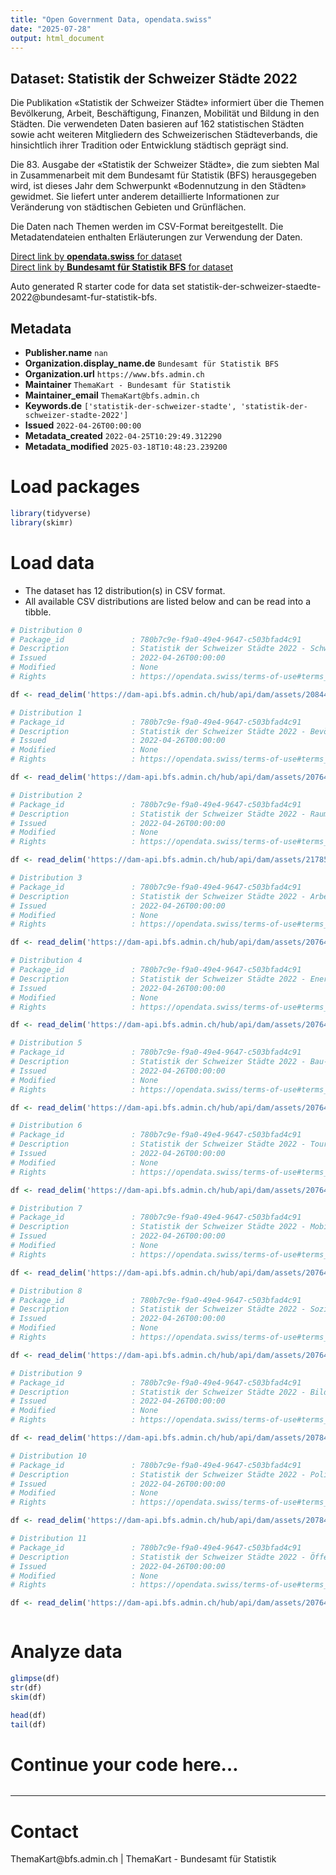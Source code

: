 ```yaml
---
title: "Open Government Data, opendata.swiss"
date: "2025-07-28"
output: html_document
---
```


## Dataset: Statistik der Schweizer Städte 2022

Die Publikation «Statistik der Schweizer Städte» informiert über die Themen Bevölkerung, Arbeit, Beschäftigung, Finanzen, Mobilität und Bildung in den Städten. Die verwendeten Daten basieren auf 162 statistischen Städten sowie acht weiteren Mitgliedern des Schweizerischen Städteverbands, die hinsichtlich ihrer Tradition oder Entwicklung städtisch geprägt sind. 

Die 83. Ausgabe der «Statistik der Schweizer Städte», die zum siebten Mal in Zusammenarbeit mit dem Bundesamt für Statistik (BFS) herausgegeben wird, ist dieses Jahr dem Schwerpunkt «Bodennutzung in den Städten» gewidmet. Sie liefert unter anderem detaillierte Informationen zur Veränderung von städtischen Gebieten und Grünflächen.

Die Daten nach Themen werden im CSV-Format bereitgestellt. Die Metadatendateien enthalten Erläuterungen zur Verwendung der Daten.


[Direct link by **opendata.swiss** for dataset](https://opendata.swiss/de/dataset/statistik-der-schweizer-staedte-2022)<br>
[Direct link by **Bundesamt für Statistik BFS** for dataset](https://www.bfs.admin.ch/bfs/de/home.gnpdetail.2022-0420.html)

Auto generated R starter code for data set statistik-der-schweizer-staedte-2022@bundesamt-fur-statistik-bfs.

## Metadata

- **Publisher.name** `nan`
- **Organization.display_name.de** `Bundesamt für Statistik BFS`
- **Organization.url** `https://www.bfs.admin.ch`
- **Maintainer** `ThemaKart - Bundesamt für Statistik`
- **Maintainer_email** `ThemaKart@bfs.admin.ch`
- **Keywords.de** `['statistik-der-schweizer-stadte', 'statistik-der-schweizer-stadte-2022']`
- **Issued** `2022-04-26T00:00:00`
- **Metadata_created** `2022-04-25T10:29:49.312290`
- **Metadata_modified** `2025-03-18T10:48:23.239200`


# Load packages

```r

library(tidyverse)
library(skimr)

```

# Load data

-   The dataset has 12 distribution(s) in CSV format.
-   All available CSV distributions are listed below and can be read into a tibble.

```r

# Distribution 0
# Package_id               : 780b7c9e-f9a0-49e4-9647-c503bfad4c91
# Description              : Statistik der Schweizer Städte 2022 - Schwerpunkt: Bodennutzung in der Stadt: Gebäude- und Strassenareal, Besondere Siedlungsflächen und Erholungs- und Grünanlagen nach der Bodennutzungsart; Veränderungen der Siedlungflächen; Bodennutzungsart; Siedlungsflächen, Landwirtschaftsflächen und Bestockte und Unproduktive Flächen nach der Bodennutzungsart
# Issued                   : 2022-04-26T00:00:00
# Modified                 : None
# Rights                   : https://opendata.swiss/terms-of-use#terms_by_ask

df <- read_delim('https://dam-api.bfs.admin.ch/hub/api/dam/assets/20844688/master')

# Distribution 1
# Package_id               : 780b7c9e-f9a0-49e4-9647-c503bfad4c91
# Description              : Statistik der Schweizer Städte 2022 - Bevölkerung: Wohnbevölkerung; Wohnbevölkerung nach Geschlecht und Zivilstand; Wohnbevölkerung nachAltersklassen; Wohnbevölkerung nach Staatsangehörigkeit und Geburtsort; Bevölkerungsbilanz; Privathaushalte nach Haushaltsgrösse; Ausländer/innen nach Anwesenheitsbewilligung; Ausländer/innen nach Staatsangehörigkeit 
# Issued                   : 2022-04-26T00:00:00
# Modified                 : None
# Rights                   : https://opendata.swiss/terms-of-use#terms_by_ask

df <- read_delim('https://dam-api.bfs.admin.ch/hub/api/dam/assets/20764979/master')

# Distribution 2
# Package_id               : 780b7c9e-f9a0-49e4-9647-c503bfad4c91
# Description              : Statistik der Schweizer Städte 2022 - Raum: Bodennutzungsart gemäss Arealstatistik des BFS 
# Issued                   : 2022-04-26T00:00:00
# Modified                 : None
# Rights                   : https://opendata.swiss/terms-of-use#terms_by_ask

df <- read_delim('https://dam-api.bfs.admin.ch/hub/api/dam/assets/21785368/master')

# Distribution 3
# Package_id               : 780b7c9e-f9a0-49e4-9647-c503bfad4c91
# Description              : Statistik der Schweizer Städte 2022 - Arbeit und Erwerb: Arbeitsstätten nach Grössenklasse und Beschäftigte nach Sektor; Arbeitslose nach Geschlecht und Sektor 
# Issued                   : 2022-04-26T00:00:00
# Modified                 : None
# Rights                   : https://opendata.swiss/terms-of-use#terms_by_ask

df <- read_delim('https://dam-api.bfs.admin.ch/hub/api/dam/assets/20764976/master')

# Distribution 4
# Package_id               : 780b7c9e-f9a0-49e4-9647-c503bfad4c91
# Description              : Statistik der Schweizer Städte 2022 - Energie: Wasser- und Gasversorgung; Jährliche Wassergewinnung; Tägliche Wasserabgabe;Liter je einwohner/in und Tag des Versorgunsgebietes; Gasverkauf 
# Issued                   : 2022-04-26T00:00:00
# Modified                 : None
# Rights                   : https://opendata.swiss/terms-of-use#terms_by_ask

df <- read_delim('https://dam-api.bfs.admin.ch/hub/api/dam/assets/20764974/master')

# Distribution 5
# Package_id               : 780b7c9e-f9a0-49e4-9647-c503bfad4c91
# Description              : Statistik der Schweizer Städte 2022 - Bau- und Wohnungswesen: Jährlicher baulicher Zugang an Wohnungen, nach Typ der Arbeiten; Leerwohnungen, nach Zimmerzahl, am 1. Juni 2021; Wohnfläche, Belegungs- und Wohndichte; Gebäude nach Gebäudekategorie; Wohnungen, nach Anzahl Zimmer; Wohnungen und Gebäude, nach Bauperiode; Gebäude mit Wohnnutzung nach Geschosszahl 
# Issued                   : 2022-04-26T00:00:00
# Modified                 : None
# Rights                   : https://opendata.swiss/terms-of-use#terms_by_ask

df <- read_delim('https://dam-api.bfs.admin.ch/hub/api/dam/assets/20764978/master')

# Distribution 6
# Package_id               : 780b7c9e-f9a0-49e4-9647-c503bfad4c91
# Description              : Statistik der Schweizer Städte 2022 - Tourismus: Hotellerie, Betriebe, Ankünfte, Logiernächte 
# Issued                   : 2022-04-26T00:00:00
# Modified                 : None
# Rights                   : https://opendata.swiss/terms-of-use#terms_by_ask

df <- read_delim('https://dam-api.bfs.admin.ch/hub/api/dam/assets/20764975/master')

# Distribution 7
# Package_id               : 780b7c9e-f9a0-49e4-9647-c503bfad4c91
# Description              : Statistik der Schweizer Städte 2022 - Mobilität und Verkehr: Motorfahrzeuge; Weg- und Binnenpendler nach Hauptverkehrsmittel 
# Issued                   : 2022-04-26T00:00:00
# Modified                 : None
# Rights                   : https://opendata.swiss/terms-of-use#terms_by_ask

df <- read_delim('https://dam-api.bfs.admin.ch/hub/api/dam/assets/20764980/master')

# Distribution 8
# Package_id               : 780b7c9e-f9a0-49e4-9647-c503bfad4c91
# Description              : Statistik der Schweizer Städte 2022 - Soziale Sicherheit: Sozialhilfebeziehende 
# Issued                   : 2022-04-26T00:00:00
# Modified                 : None
# Rights                   : https://opendata.swiss/terms-of-use#terms_by_ask

df <- read_delim('https://dam-api.bfs.admin.ch/hub/api/dam/assets/20764973/master')

# Distribution 9
# Package_id               : 780b7c9e-f9a0-49e4-9647-c503bfad4c91
# Description              : Statistik der Schweizer Städte 2022 - Bildung: Schulwesen; Schüler Obligatorische Schule; Schüler Sekundarstufe II 
# Issued                   : 2022-04-26T00:00:00
# Modified                 : None
# Rights                   : https://opendata.swiss/terms-of-use#terms_by_ask

df <- read_delim('https://dam-api.bfs.admin.ch/hub/api/dam/assets/20784001/master')

# Distribution 10
# Package_id               : 780b7c9e-f9a0-49e4-9647-c503bfad4c91
# Description              : Statistik der Schweizer Städte 2022 - Politik: Sitzverteilung in den städtischen Volksvertretungen; Sitzverteilung in den städtischen Exekutiven 
# Issued                   : 2022-04-26T00:00:00
# Modified                 : None
# Rights                   : https://opendata.swiss/terms-of-use#terms_by_ask

df <- read_delim('https://dam-api.bfs.admin.ch/hub/api/dam/assets/20784002/master')

# Distribution 11
# Package_id               : 780b7c9e-f9a0-49e4-9647-c503bfad4c91
# Description              : Statistik der Schweizer Städte 2022 - Öffentliche Finanzen: Kommunale Aktiven und Passiven; Kommunale Einnahmen; Kommunale Ausgaben; Kommunale Einnahmen, Bereich Kultur, Sport und Freizeit; Kommunale Ausgaben nach Aufgabengebieten; Kommunale Ausgaben, Bereich Kultur, Sport und Freizeit; Direkte Bundessteuer natürliche und juristiche Personen; Steuerbelastung, Lediger, ein Einkommen, ohne Kinder; Steuerbelastung, Verheirateter ein Einkommen, ohne Kinder; Steuerbelastung, Verheirateter ein Einkommen, mit 2 Kindern; Steuerbelastung, Verheirateter Rentner; Steuerbelastung (Reinvermögen), Verheirateter, ohne Kinder 
# Issued                   : 2022-04-26T00:00:00
# Modified                 : None
# Rights                   : https://opendata.swiss/terms-of-use#terms_by_ask

df <- read_delim('https://dam-api.bfs.admin.ch/hub/api/dam/assets/20764977/master')



```

# Analyze data

```r

glimpse(df)
str(df)
skim(df)

head(df)
tail(df)

```

# Continue your code here...

```r

```

------------------------------------------------------------------------

# Contact

ThemaKart@bfs.admin.ch | ThemaKart - Bundesamt für Statistik
